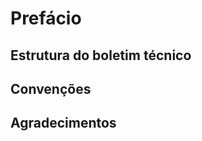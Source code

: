 # Prefácio {-}

\lipsum[1]

## Estrutura do boletim técnico {-}

\lipsum[1]

## Convenções {-}

\lipsum[1]

## Agradecimentos {-}

\lipsum[1]
